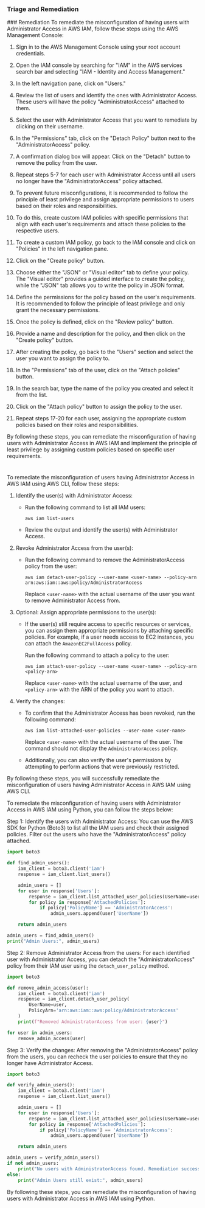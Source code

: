 
### Triage and Remediation
<Tabs>
<Tab title='Remediation'>
### Remediation

<AccordionGroup>
<Accordion title='Using Console' defaultOpen='true'>
To remediate the misconfiguration of having users with Administrator Access in AWS IAM, follow these steps using the AWS Management Console:

1. Sign in to the AWS Management Console using your root account credentials.

2. Open the IAM console by searching for "IAM" in the AWS services search bar and selecting "IAM - Identity and Access Management."

3. In the left navigation pane, click on "Users."

4. Review the list of users and identify the ones with Administrator Access. These users will have the policy "AdministratorAccess" attached to them.

5. Select the user with Administrator Access that you want to remediate by clicking on their username.

6. In the "Permissions" tab, click on the "Detach Policy" button next to the "AdministratorAccess" policy.

7. A confirmation dialog box will appear. Click on the "Detach" button to remove the policy from the user.

8. Repeat steps 5-7 for each user with Administrator Access until all users no longer have the "AdministratorAccess" policy attached.

9. To prevent future misconfigurations, it is recommended to follow the principle of least privilege and assign appropriate permissions to users based on their roles and responsibilities.

10. To do this, create custom IAM policies with specific permissions that align with each user's requirements and attach these policies to the respective users.

11. To create a custom IAM policy, go back to the IAM console and click on "Policies" in the left navigation pane.

12. Click on the "Create policy" button.

13. Choose either the "JSON" or "Visual editor" tab to define your policy. The "Visual editor" provides a guided interface to create the policy, while the "JSON" tab allows you to write the policy in JSON format.

14. Define the permissions for the policy based on the user's requirements. It is recommended to follow the principle of least privilege and only grant the necessary permissions.

15. Once the policy is defined, click on the "Review policy" button.

16. Provide a name and description for the policy, and then click on the "Create policy" button.

17. After creating the policy, go back to the "Users" section and select the user you want to assign the policy to.

18. In the "Permissions" tab of the user, click on the "Attach policies" button.

19. In the search bar, type the name of the policy you created and select it from the list.

20. Click on the "Attach policy" button to assign the policy to the user.

21. Repeat steps 17-20 for each user, assigning the appropriate custom policies based on their roles and responsibilities.

By following these steps, you can remediate the misconfiguration of having users with Administrator Access in AWS IAM and implement the principle of least privilege by assigning custom policies based on specific user requirements.

#
</Accordion>

<Accordion title='Using CLI'>
To remediate the misconfiguration of users having Administrator Access in AWS IAM using AWS CLI, follow these steps:

1. Identify the user(s) with Administrator Access:
   - Run the following command to list all IAM users:
     ```
     aws iam list-users
     ```

   - Review the output and identify the user(s) with Administrator Access.

2. Revoke Administrator Access from the user(s):
   - Run the following command to remove the AdministratorAccess policy from the user:
     ```
     aws iam detach-user-policy --user-name <user-name> --policy-arn arn:aws:iam::aws:policy/AdministratorAccess
     ```

     Replace `<user-name>` with the actual username of the user you want to remove Administrator Access from.

3. Optional: Assign appropriate permissions to the user(s):
   - If the user(s) still require access to specific resources or services, you can assign them appropriate permissions by attaching specific policies. For example, if a user needs access to EC2 instances, you can attach the `AmazonEC2FullAccess` policy.

     Run the following command to attach a policy to the user:
     ```
     aws iam attach-user-policy --user-name <user-name> --policy-arn <policy-arn>
     ```

     Replace `<user-name>` with the actual username of the user, and `<policy-arn>` with the ARN of the policy you want to attach.

4. Verify the changes:
   - To confirm that the Administrator Access has been revoked, run the following command:
     ```
     aws iam list-attached-user-policies --user-name <user-name>
     ```

     Replace `<user-name>` with the actual username of the user. The command should not display the `AdministratorAccess` policy.

   - Additionally, you can also verify the user's permissions by attempting to perform actions that were previously restricted.

By following these steps, you will successfully remediate the misconfiguration of users having Administrator Access in AWS IAM using AWS CLI.
</Accordion>

<Accordion title='Using Python'>
To remediate the misconfiguration of having users with Administrator Access in AWS IAM using Python, you can follow the steps below:

Step 1: Identify the users with Administrator Access:
You can use the AWS SDK for Python (Boto3) to list all the IAM users and check their assigned policies. Filter out the users who have the "AdministratorAccess" policy attached.

```python
import boto3

def find_admin_users():
    iam_client = boto3.client('iam')
    response = iam_client.list_users()

    admin_users = []
    for user in response['Users']:
        response = iam_client.list_attached_user_policies(UserName=user['UserName'])
        for policy in response['AttachedPolicies']:
            if policy['PolicyName'] == 'AdministratorAccess':
                admin_users.append(user['UserName'])

    return admin_users

admin_users = find_admin_users()
print("Admin Users:", admin_users)
```

Step 2: Remove Administrator Access from the users:
For each identified user with Administrator Access, you can detach the "AdministratorAccess" policy from their IAM user using the `detach_user_policy` method.

```python
import boto3

def remove_admin_access(user):
    iam_client = boto3.client('iam')
    response = iam_client.detach_user_policy(
        UserName=user,
        PolicyArn='arn:aws:iam::aws:policy/AdministratorAccess'
    )
    print(f"Removed AdministratorAccess from user: {user}")

for user in admin_users:
    remove_admin_access(user)
```

Step 3: Verify the changes:
After removing the "AdministratorAccess" policy from the users, you can recheck the user policies to ensure that they no longer have Administrator Access.

```python
import boto3

def verify_admin_users():
    iam_client = boto3.client('iam')
    response = iam_client.list_users()

    admin_users = []
    for user in response['Users']:
        response = iam_client.list_attached_user_policies(UserName=user['UserName'])
        for policy in response['AttachedPolicies']:
            if policy['PolicyName'] == 'AdministratorAccess':
                admin_users.append(user['UserName'])

    return admin_users

admin_users = verify_admin_users()
if not admin_users:
    print("No users with AdministratorAccess found. Remediation successful.")
else:
    print("Admin Users still exist:", admin_users)
```

By following these steps, you can remediate the misconfiguration of having users with Administrator Access in AWS IAM using Python.
</Accordion>

</AccordionGroup>
</Tab>
</Tabs>
